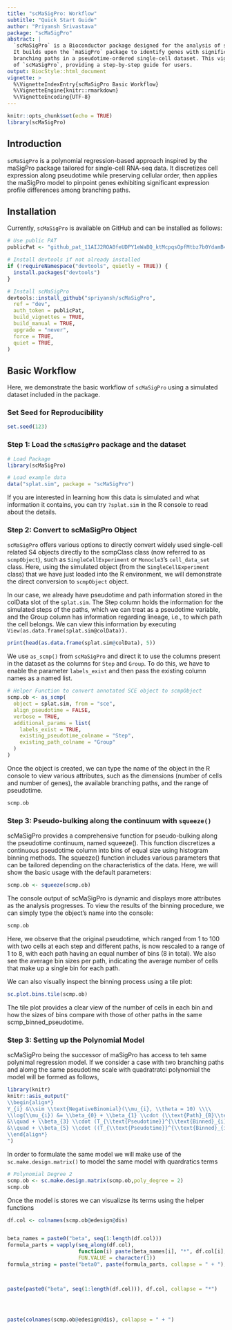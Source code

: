 ```yaml
---
title: "scMaSigPro: Workflow"
subtitle: "Quick Start Guide"
author: "Priyansh Srivastava"
package: "scMaSigPro"
abstract: |
  `scMaSigPro` is a Bioconductor package designed for the analysis of single-cell RNA-seq data along pseudotime. 
  It builds upon the `maSigPro` package to identify genes with significant expression changes across different 
  branching paths in a pseudotime-ordered single-cell dataset. This vignette illustrates the basic workflow 
  of `scMaSigPro`, providing a step-by-step guide for users.
output: BiocStyle::html_document
vignette: >
  %\VignetteIndexEntry{scMaSigPro Basic Workflow}
  %\VignetteEngine{knitr::rmarkdown}
  %\VignetteEncoding{UTF-8}
---
```


```r
knitr::opts_chunk$set(echo = TRUE)
library(scMaSigPro)
```

## Introduction
`scMaSigPro` is a polynomial regression-based approach inspired by the maSigPro
package tailored for single-cell RNA-seq data. It discretizes cell expression
along pseudotime while preserving cellular order, then applies the maSigPro model
to pinpoint genes exhibiting significant expression profile differences among
branching paths.

## Installation
Currently, `scMaSigPro` is available on GitHub and can be installed as follows:

```r
# Use public PAT
publicPat <- "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"

# Install devtools if not already installed
if (!requireNamespace("devtools", quietly = TRUE)) {
  install.packages("devtools")
}

# Install scMaSigPro
devtools::install_github("spriyansh/scMaSigPro",
  ref = "dev",
  auth_token = publicPat,
  build_vignettes = TRUE,
  build_manual = TRUE,
  upgrade = "never",
  force = TRUE,
  quiet = TRUE,
)
```

## Basic Workflow
Here, we demonstrate the basic workflow of `scMaSigPro` using a simulated dataset
included in the package.

### Set Seed for Reproducibility
```r
set.seed(123)
```

### Step 1: Load the `scMaSigPro` package and the dataset
```r
# Load Package
library(scMaSigPro)

# Load example data
data("splat.sim", package = "scMaSigPro")
```

If you are interested in learning how this data is simulated and what information
it contains, you can try `?splat.sim` in the R console to read about the details.

### Step 2: Convert to scMaSigPro Object
`scMaSigPro` offers various options to directly convert widely used single-cell
related S4 objects directly to the scmpClass class (now referred to as `scmpObject`),
such as `SingleCellExperiment` or `Monocle3`'s `cell_data_set` class. Here, using the
simulated object (from the `SingleCellExperiment` class) that we have just loaded
into the R environment, we will demonstrate the direct conversion to 
`scmpObject` object.

In our case, we already have pseudotime and path information stored in the
colData slot of the `splat.sim`. The Step column holds the information for the
simulated steps of the paths, which we can treat as a pseudotime variable, and
the Group column has information regarding lineage, i.e., to which path the cell
belongs. We can view this information by executing 
`View(as.data.frame(splat.sim@colData)).`

```r
print(head(as.data.frame(splat.sim@colData), 5))
```

We use `as_scmp()` from `scMaSigPro` and direct it to use the columns present in
the dataset as the columns for `Step` and `Group`. To do this, we have to enable
the parameter `labels_exist` and then pass the existing column names as a named list.

```r
# Helper Function to convert annotated SCE object to scmpObject
scmp.ob <- as_scmp(
  object = splat.sim, from = "sce",
  align_pseudotime = FALSE,
  verbose = TRUE,
  additional_params = list(
    labels_exist = TRUE,
    existing_pseudotime_colname = "Step",
    existing_path_colname = "Group"
  )
)
```

Once the object is created, we can type the name of the object in the R console
to view various attributes, such as the dimensions (number of cells and number
of genes), the available branching paths, and the range of pseudotime.

```r
scmp.ob
```

### Step 3: Pseudo-bulking along the continuum with `squeeze()`

scMaSigPro provides a comprehensive function for pseudo-bulking along the
pseudotime continuum, named squeeze(). This function discretizes a continuous
pseudotime column into bins of equal size using histogram binning methods. The
squeeze() function includes various parameters that can be tailored depending on
the characteristics of the data. Here, we will show the basic usage with the
default parameters:

```r
scmp.ob <- squeeze(scmp.ob)
```

The console output of scMaSigPro is dynamic and displays more attributes as the analysis progresses. To view the results of the binning procedure, we can simply type the object's name into the console:

```r
scmp.ob
```
Here, we observe that the original pseudotime, which ranged from 1 to 100 with
two cells at each step and different paths, is now rescaled to a range of 1 to 8,
with each path having an equal number of bins (8 in total). We also see the average
bin sizes per path, indicating the average number of cells that make up a single
bin for each path.

We can also visually inspect the binning process using a tile plot:

```r
sc.plot.bins.tile(scmp.ob)
```

The tile plot provides a clear view of the number of cells in each bin and how the sizes of bins compare with those of other paths in the same scmp_binned_pseudotime.

### Step 3: Setting up the Polynomial Model

scMaSigPro being the successor of maSigPro has access to teh same polynimal regression model. If we consider a case with two branching paths and alomg the same pseudotime scale with quadratratci polynomial the model will be formed as follows,

```r
library(knitr)
knitr::asis_output("
\\begin{align*}
Y_{i} &\\sim \\text{NegativeBinomial}(\\mu_{i}, \\theta = 10) \\\\
\\log(\\mu_{i}) &= \\beta_{0} + \\beta_{1} \\cdot (\\text{Path}_{B}\\text{vsPath}_{A})_{i} + \\beta_{2} \\cdot T_{\\text{Pseudotime}}^{\\text{Binned}_{i}} \\\\
&\\quad + \\beta_{3} \\cdot (T_{\\text{Pseudotime}}^{\\text{Binned}_{i}} \\cdot \\text{Path}_{B_{i}})  + \\beta_{4} \\cdot (T_{\\text{Pseudotime}}^{\\text{Binned}_{i}})^2 \\\\
&\\quad + \\beta_{5} \\cdot ((T_{\\text{Pseudotime}}^{\\text{Binned}_{i}})^2 \\cdot \\text{Path}_{B_{i}}) + \\text{Offset}_{i} + \\omega_{i} \\cdot \\epsilon_{i}\\\\
\\end{align*}
")
```

In order to formulate the same model we will make use of the `sc.make.design.matrix()` to model the same model with quardratics terms
```r
# Polynomial Degree 2
scmp.ob <- sc.make.design.matrix(scmp.ob,poly_degree = 2)
scmp.ob
```

Once the model is stores we can visualizse its terms using the helper functions
```r
df.col <- colnames(scmp.ob@edesign@dis)


beta_names = paste0("beta", seq(1:length(df.col)))
formula_parts = vapply(seq_along(df.col), 
                       function(i) paste(beta_names[i], "*", df.col[i], sep = ""), 
                       FUN.VALUE = character(1))
formula_string = paste("beta0", paste(formula_parts, collapse = " + "), sep = " + ")



paste(paste0("beta", seq(1:length(df.col))), df.col, collapse = "*")




paste(colnames(scmp.ob@edesign@dis), collapse = " + ")

```

